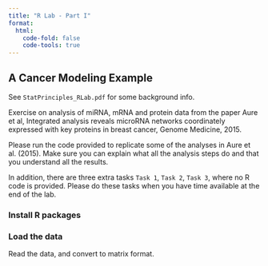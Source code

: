 ```yaml
---
title: "R Lab - Part I"
format: 
  html:
    code-fold: false
    code-tools: true
---
```


## A Cancer Modeling Example

See `StatPrinciples_RLab.pdf` for some background info.

Exercise on analysis of miRNA, mRNA and protein data from the paper Aure et al, Integrated analysis reveals microRNA networks coordinately expressed with key proteins in breast cancer, Genome Medicine, 2015.

Please run the code provided to replicate some of the analyses in Aure et al. (2015). Make sure you can explain what all the analysis steps do and that you understand all the results.

In addition, there are three extra tasks `Task 1`, `Task 2`, `Task 3`, where no R code is provided. Please do these tasks when you have time available at the end of the lab.

### Install R packages

### Load the data

Read the data, and convert to matrix format.
